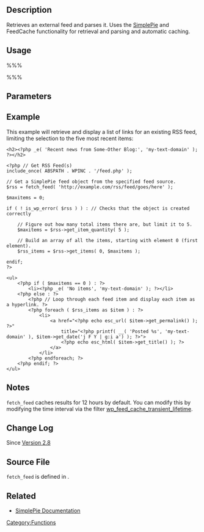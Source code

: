 {{Languages|
{{en|Function_Reference/fetch_feed}}
{{ja|関数リファレンス/fetch_feed}}
{{zh-cn|函数参考/fetch_feed}}
}}
==Description==

Retrieves an external feed and parses it. Uses the [http://simplepie.org/ SimplePie] and FeedCache functionality for retrieval and parsing and automatic caching.

==Usage==

%%%<?php $feed = fetch_feed( $uri ); ?>%%%

==Parameters==

{{Parameter|$uri|mixed|The URI of the RSS feed you want to retrieve. If an array of URIs, the feeds are merged using SimplePie's multifeed feature. The resulting feed is returned as a standard SimplePie object.}}

==Example==

This example will retrieve and display a list of links for an existing RSS feed, limiting the selection to the five most recent items:

<pre><h2><?php _e( 'Recent news from Some-Other Blog:', 'my-text-domain' ); ?></h2>

<?php // Get RSS Feed(s)
include_once( ABSPATH . WPINC . '/feed.php' );

// Get a SimplePie feed object from the specified feed source.
$rss = fetch_feed( 'http://example.com/rss/feed/goes/here' );

$maxitems = 0;

if ( ! is_wp_error( $rss ) ) : // Checks that the object is created correctly

    // Figure out how many total items there are, but limit it to 5. 
    $maxitems = $rss->get_item_quantity( 5 ); 

    // Build an array of all the items, starting with element 0 (first element).
    $rss_items = $rss->get_items( 0, $maxitems );

endif;
?>

<ul>
    <?php if ( $maxitems == 0 ) : ?>
        <li><?php _e( 'No items', 'my-text-domain' ); ?></li>
    <?php else : ?>
        <?php // Loop through each feed item and display each item as a hyperlink. ?>
        <?php foreach ( $rss_items as $item ) : ?>
            <li>
                <a href="<?php echo esc_url( $item->get_permalink() ); ?>"
                    title="<?php printf( __( 'Posted %s', 'my-text-domain' ), $item->get_date('j F Y | g:i a') ); ?>">
                    <?php echo esc_html( $item->get_title() ); ?>
                </a>
            </li>
        <?php endforeach; ?>
    <?php endif; ?>
</ul></pre>

== Notes ==
<code>fetch_feed</code> caches results for 12 hours by default. You can modify this by modifying the time interval via the filter [[Plugin_API/Filter_Reference/wp_feed_cache_transient_lifetime|wp_feed_cache_transient_lifetime]]. 

== Change Log ==

Since [[Version 2.8]]

== Source File ==

<code>fetch_feed</code> is defined in {{Trac|wp-includes/feed.php}}.

== Related ==

* [http://simplepie.org/wiki/reference/start#simplepie_item SimplePie Documentation]

{{Tag Footer}}

[[Category:Functions]]